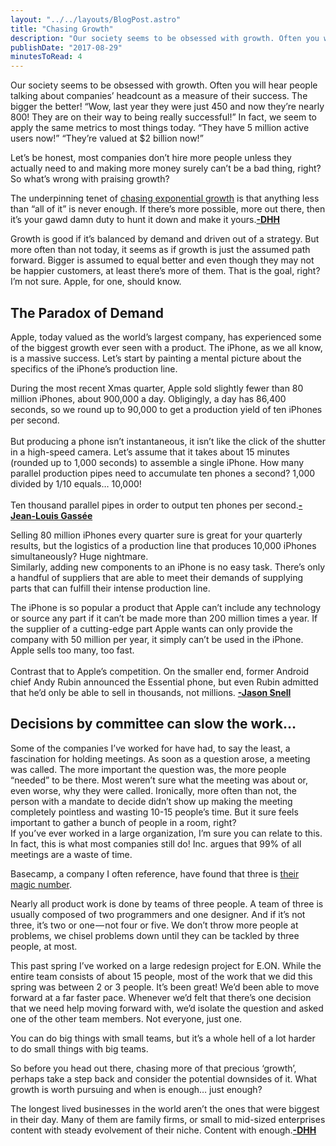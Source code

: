 ```yaml
---
layout: "../../layouts/BlogPost.astro"
title: "Chasing Growth"
description: "Our society seems to be obsessed with growth. Often you will hear people talking about companies’ headcount as a measure of their success. The bigger the better! “Wow, last year they were just 450 and now they’re nearly 800! They are on their way to being really successful!” In fact, we seem to apply the same metrics to most things today. “They have 5 million active users now!” “They’re valued at $2 billion now!”\n\n\nLet’s be honest, most companies don’t hire more people unless they actually need "
publishDate: "2017-08-29"
minutesToRead: 4
---
```


<p>Our society seems to be obsessed with growth. Often you will hear people talking about companies’ headcount as a measure of their success. The bigger the better! “Wow, last year they were just 450 and now they’re nearly 800! They are on their way to being really successful!” In fact, we seem to apply the same metrics to most things today. “They have 5 million active users now!” “They’re valued at $2 billion now!”</p>
<p>Let’s be honest, most companies don’t hire more people unless they actually need to and making more money surely can’t be a bad thing, right? So what’s wrong with praising growth?</p>

<div class="blockquote">
<div><p>The underpinning tenet of <a href="https://m.signalvnoise.com/exponential-growth-devours-and-corrupts-c5562fbf131?ref=antonsten.com">chasing exponential growth</a> is that anything less than “all of it” is never enough. If there’s more possible, more out there, then it’s your gawd damn duty to hunt it down and make it yours.<strong><a href="https://m.signalvnoise.com/enough-1d48019c7335?ref=antonsten.com">-DHH</a></strong></p></div>
</div>

<p>Growth is good if it’s balanced by demand and driven out of a strategy. But more often than not today, it seems as if growth is just the assumed path forward. Bigger is assumed to equal better and even though they may not be happier customers, at least there’s more of them. That is the goal, right? I’m not sure. Apple, for one, should know.</p>
<h2 id="the-paradox-of-demand">The Paradox of Demand</h2>
<p>Apple, today valued as the world’s largest company, has experienced some of the biggest growth ever seen with a product. The iPhone, as we all know, is a massive success. Let’s start by painting a mental picture about the specifics of the iPhone’s production line.</p>

<div class="blockquote">
<div><p>During the most recent Xmas quarter, Apple sold slightly fewer than 80 million iPhones, about 900,000 a day. Obligingly, a day has 86,400 seconds, so we round up to 90,000 to get a production yield of ten iPhones per second.<br><br>But producing a phone isn’t instantaneous, it isn’t like the click of the shutter in a high-speed camera. Let’s assume that it takes about 15 minutes (rounded up to 1,000 seconds) to assemble a single iPhone. How many parallel production pipes need to accumulate ten phones a second? 1,000 divided by 1/10 equals… 10,000!<br><br>Ten thousand parallel pipes in order to output ten phones per second.<strong><a href="https://mondaynote.com/apple-culture-after-ten-years-of-iphone-dbc65f4438aa?ref=antonsten.com">-Jean-Louis Gassée</a></strong></p></div>
</div>

<p>Selling 80 million iPhones every quarter sure is great for your quarterly results, but the logistics of a production line that produces 10,000 iPhones simultaneously? Huge nightmare.<br>
Similarly, adding new components to an iPhone is no easy task. There’s only a handful of suppliers that are able to meet their demands of supplying parts that can fulfill their intense production line.</p>

<div class="blockquote">
<div><p>The iPhone is so popular a product that Apple can’t include any technology or source any part if it can’t be made more than 200 million times a year. If the supplier of a cutting-edge part Apple wants can only provide the company with 50 million per year, it simply can’t be used in the iPhone. Apple sells too many, too fast.<br><br>Contrast that to Apple’s competition. On the smaller end, former Android chief Andy Rubin announced the Essential phone, but even Rubin admitted that he’d only be able to sell in thousands, not millions. <strong><a href="http://www.macworld.com/article/3207552/iphone-ipad/apples-risky-balancing-act-with-the-next-iphone.html?ref=antonsten.com">-Jason Snell</a></strong></p></div>
</div>

<h2 id="decisions-by-committee-can-slow-the-work%E2%80%A6">Decisions by committee can slow the work…</h2>
<p>Some of the companies I’ve worked for have had, to say the least, a fascination for holding meetings. As soon as a question arose, a meeting was called. The more important the question was, the more people “needed” to be there. Most weren’t sure what the meeting was about or, even worse, why they were called. Ironically, more often than not, the person with a mandate to decide didn’t show up making the meeting completely pointless and wasting 10-15 people’s time. But it sure feels important to gather a bunch of people in a room, right?<br>
If you’ve ever worked in a large organization, I’m sure you can relate to this. In fact, this is what most companies still do! Inc. argues that 99% of all meetings are a waste of time.</p>
<p>Basecamp, a company I often reference, have found that three is <a href="https://m.signalvnoise.com/threes-company-df77db78d1af?ref=antonsten.com">their magic number</a>.</p>

<div class="blockquote">
<div><p>Nearly all product work is done by teams of three people. A team of three is usually composed of two programmers and one designer. And if it’s not three, it’s two or one — not four or five. We don’t throw more people at problems, we chisel problems down until they can be tackled by three people, at most.</p></div>
</div>

<p>This past spring I’ve worked on a large redesign project for E.ON. While the entire team consists of about 15 people, most of the work that we did this spring was between 2 or 3 people. It’s been great! We’d been able to move forward at a far faster pace. Whenever we’d felt that there’s one decision that we need help moving forward with, we’d isolate the question and asked one of the other team members. Not everyone, just one.</p>
<p>You can do big things with small teams, but it’s a whole hell of a lot harder to do small things with big teams.</p>
<p>So before you head out there, chasing more of that precious ‘growth’, perhaps take a step back and consider the potential downsides of it. What growth is worth pursuing and when is enough… just enough?</p>

<div class="blockquote">
<div><p>The longest lived businesses in the world aren’t the ones that were biggest in their day. Many of them are family firms, or small to mid-sized enterprises content with steady evolvement of their niche. Content with enough.<strong><a href="https://m.signalvnoise.com/enough-1d48019c7335?ref=antonsten.com">-DHH</a></strong></p></div>
</div>